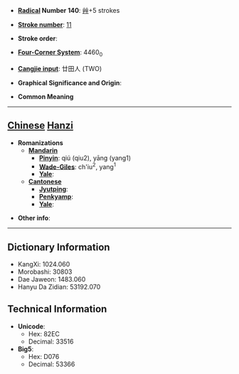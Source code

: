 * '''[[Wiktionary:Chinese radical index| Radical]] Number 140''': [[Wiktionary:Chinese radical index 艸|艸]]+5 strokes

* '''[[Wiktionary:Chinese total strokes index|Stroke number]]''': [[Wiktionary:Chinese total strokes index 11|11]]

* '''Stroke order''': 

* '''[[Wiktionary:Chinese four corner index|Four-Corner System]]''': 4460<sub>0</sub>

* '''[[Wiktionary:Chinese Cangjie index|Cangjie input]]''': 廿田人 (TWO)

* '''Graphical Significance and Origin''': 

* '''Common Meaning'''

----

== [[Chinese]] [[Hanzi]] ==

* '''Romanizations'''
** '''[[Mandarin]]'''
*** '''[[Pinyin]]''': qiú (qiu2), yāng (yang1)
*** '''[[Wade-Giles]]''': ch'iu<sup>2</sup>, yang<sup>1</sup>
*** '''[[Yale]]''': 
** '''[[Cantonese]]'''
*** '''[[Jyutping]]''':
*** '''[[Penkyamp]]''': 
*** '''[[Yale]]''': 

* '''Other info''': 

----

== Dictionary Information ==

* KangXi: 1024.060
* Morobashi: 30803
* Dae Jaweon: 1483.060
* Hanyu Da Zidian: 53192.070

== Technical Information ==

* '''Unicode''':
** Hex: 82EC
** Decimal: 33516
* '''Big5''':
** Hex: D076
** Decimal: 53366